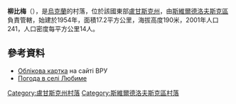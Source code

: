 {{coord|47|52|33|N|39|27|57|E|scale:100000|display=title}}

'''柳比梅'''（{{lang-uk|Любиме}}），是[[烏克蘭|烏克蘭]]的村落，位於該國東部[[盧甘斯克州|盧甘斯克州]]，由[[斯維爾德洛夫斯克區|斯維爾德洛夫斯克區]]負責管轄，始建於1954年，面積17.2平方公里，海拔高度190米，2001年人口241，人口密度每平方公里14人。

==參考資料==
* [http://w1.c1.rada.gov.ua/pls/z7503/A005?rdat1=04.01.2014&rf7571=18580 Облікова картка] {{Wayback|url=http://w1.c1.rada.gov.ua/pls/z7503/A005?rdat1=04.01.2014&rf7571=18580 |date=20140104204447 }} на сайті ВРУ
* [http://weather.in.ua/ua/lyganskaja/14139 Погода в селі Любиме]

{{DEFAULTSORT:Любиме}}
[[Category:盧甘斯克州村落|Category:盧甘斯克州村落]]
[[Category:斯維爾德洛夫斯克區村落|Category:斯維爾德洛夫斯克區村落]]


{{Luhansk-geo-stub}}